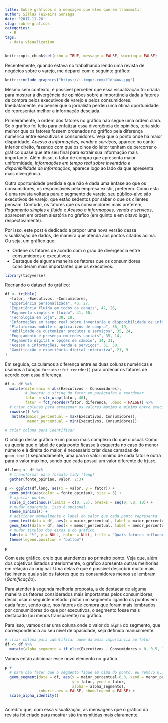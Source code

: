 ```yaml
---
title: Sobre gráficos e a mensagem que eles querem transmitir
author: Sillas Teixeira Gonzaga
date: '2017-11-26'
slug: sobre-graficos
categories:
  - R
tags:
  - data visualization
---
```



```r
knitr::opts_chunk$set(echo = TRUE, message = FALSE, warning = FALSE)
```


Recentemente, quando estava no trabalhando lendo uma revista de negócios sobre o varejo, me deparei com o seguinte gráfico:

```r
knitr::include_graphics("https://i.imgur.com/f1dh4uw.jpg")
```


Mesmo sem contexto, é possível perceber que essa visualização foi criada para mostrar a divergência de opiniões sobre a importância dada a fatores de compra pelos executivos de varejo e pelos consumidores. Imediatamente, eu pensei que o jornalista perdeu uma ótima oportunidade de representar melhor a informação desejada.

Primeiramente, a ordem dos fatores no gráfico não segue uma ordem clara. Se o gráfico foi feito para enfatizar essa divergência de opiniões, teria sido melhor que os fatores fossem ordenados no gráfico pela diferença numérica entre executivos e consumidores. Veja que o ponto onde há maior disparidade, *Acesso a informações, venda e serviços*, aparece no canto inferior direito, fazendo com que os olhos do leitor tenham de percorrer o gráfico quase que até seu final para extrair sua informação mais importante. Além disso, o fator de compra que apresenta maior uniformidade, *Informações em tempo real sobre inventário e disponibilidade de informações*, aparece logo ao lado da que apresenta mais divergência.

Outra oportunidade perdida é que não é dada uma ênfase ao que os consumidores, os responsáveis pela empresa existir, preferem. Como esta é uma revista voltada para o segmento de varejo, seu público-alvo são executivos de varejo, que estão sedentos por saber o que os clientes pensam. Contudo, os fatores que os consumidores mais preferem, *Pagamento simples e fluido* e *Acesso a informaçoes, venda e servicos*, aparecem em ordem aleatória no gŕafico (em quinto e em oitavo lugar, respectivamente).

Por isso, este post é dedicado a propor uma nova versão dessa visualização de dados, de maneira que atenda aos pontos citados acima. Ou seja, um gráfico que: 

* Ordene os fatores de acordo com o grau de divergência entre consumidores e executivos;  
* Destaque de alguma maneira os fatores que os consumidores consideram mais importantes que os executivos.  


```r
library(tidyverse)
```

Recriando o dataset do gráfico:

```r
df <- tribble(
  ~fator, ~Executivos, ~Consumidores,
  "Experiência personalizada", 43, 27,
  "Experiência fluida em todos os canais", 42, 26,
  "Pagamento simples e fluido", 41, 50,
  "Tecnologia em loja", 38, 18,
  "Informações em tempo real sobre inventário e disponibilidade de informações", 37, 38,
  "Plataformas mobile e aplicativos de compra", 36, 19,
  "Habilidade de customizar produtos e serviços", 35, 24,
  "Engajamento e presença em redes sociais", 35, 14,
  "Pagamento digital e opções de câmbio", 34, 31,
  "Acesso a informações, venda e serviços", 31, 50,
  "Gamificação e experiência digital interativa", 21, 9
)
```

Em seguida, calculamos a diferença entre as duas colunas numéricas e usamos a funçao `forcats::fct_reorder()` para ordenar os fatores de acordo com essa diferença.

```r
df <- df %>% 
  mutate(diferenca = abs(Executivos - Consumidores),
         # Quebrar o string do fator em parágrafos e reordenar
         fator = str_wrap(fator, 40),
         fator = fct_reorder(fator, diferenca, .desc = FALSE)) %>% 
  # criar colunas para armazenar os valores maximo e minimo entre executivos e consumidores 
  rowwise() %>% 
   mutate(maior_percentual = max(Executivos, Consumidores),
          menor_percentual = min(Executivos, Consumidores))

# criar coluna para identificar 
```

O código desse gráfico é um pouco mais complexo do que o usual. Como eu queria que o label de cada ponto ficasse à esquerda no caso do menor número e à direita do maior, é necessário criar duas camadas de `geom_text()` separadamente, uma para o valor mínimo de cada fator e outra para o valor máximo, sendo que cada possui um valor diferente de `hjust`.


```r
df.long <- df %>% 
  # transformar para formato tidy (long)
  gather(fonte_opiniao, valor, 2:3)

p <- ggplot(df.long, aes(x = valor, y = fator)) +
  geom_point(aes(color = fonte_opiniao), size = 3) +
  # ajustar pontos
  scale_x_continuous(limits = c(0, 55), breaks = seq(0, 50, 10)) +
  # mudar aparencia. isso é opcional.
  theme_minimal() + 
  # adicionar manualmente o label do valor que cada ponto representa
  geom_text(data = df, aes(x = maior_percentual, label = maior_percentual), hjust = -0.3) +
  geom_text(data = df, aes(x = menor_percentual, label = menor_percentual), hjust = 1.4) +
  # mudar titulos dos eixos e do grafico
  labs(x = "%", y = NULL, color = NULL, title = "Quais fatores influenciam a compra?") +
  theme(legend.position = "bottom")

p
```

Com este gráfico, creio que atendemos ao primeiro ponto. Veja que, além dos objetivos listados anteriormente, o gráfico apresenta outras melhorias em relação ao original. Uma delas é que é possível descobrir muito mais facilmente quais são os fatores que os consumidores menos se lembram (*Gamificação*).

Para atender à segunda melhoria proposta, a de destacar de alguma maneira os fatores considerados mais importantes pelos consumidores, decidi usar o seguinte método: plotar um segmento ligando os pontos em cada fator, sendo que, nos fatores de compra que foram mais lembrados por consumidores do que por executivos, o segmento fosse mais destacado (ou menos transparente) no gráfico.

Para isso, vamos criar uma coluna onde o valor do `alpha` do segmento, que correspondência ao seu nível de opacidade, seja definido manualmente:
```r
# criar coluna para identificar quem da mais importancia ao fator
df <- df %>% 
  mutate(alpha_segmento = if_else(Executivos - Consumidores > 0, 0.5, 1))


```

Vamos então adicionar esse novo elemento no gráfico.

```r
p + 
  # para não fazer que o segmento fique em cima do ponto, eu removo 0,3 de cada lado dele
  geom_segment(data = df, aes(x = maior_percentual-0.3, xend = menor_percentual+0.3,
                              y = fator, yend = fator,
                              alpha = alpha_segmento),
               inherit.aes = FALSE, show.legend = FALSE) +
  scale_alpha_identity()



```

Acredito que, com essa visualização, as mensagens que o gráfico da revista foi criado para mostrar são transmitidas mais claramente.
